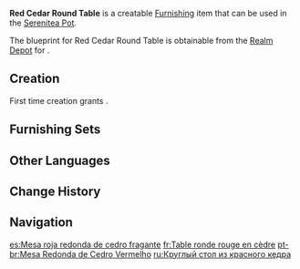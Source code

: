 {{Furnishing Infobox
|id             = 361310
|image          = Item Red Cedar Round Table.png
|category       = Large Furnishing
|subcategory    = Table
|quality        = 3
|adeptal_energy = 60
|load           = 85
|reduced_load   = 64
|description    = A round table made from fragrant cedar that has a wide variety of uses.<br>Some say that there is a certain science to where each person at such a table must sit during a meal in Liyue.
|blueprint      = Realm Depot
}}
'''Red Cedar Round Table''' is a creatable [[Furnishing]] item that can be used in the [[Serenitea Pot]].

The blueprint for Red Cedar Round Table is obtainable from the [[Realm Depot]] for {{Item|Realm Currency|24|x=160}}.

==Creation==
First time creation grants {{Item|Trust|24|x=60}}.
{{Recipe
|type = Creation
|time = 14h
|Fragrant Cedar Wood = 8
|Red Dye = 4
|sort = Fragrant Cedar Wood;Red Dye
}}

==Furnishing Sets==
{{Craft Usage|type=Furnishing Set}}

==Other Languages==
{{Other Languages
|default_hidden = 1
|en      = Red Cedar Round Table
|zhs     = 垂香木朱漆圆桌
|zhs_rm  = Chuíxiāng-mù Zhū Qī Yuán Zhuō
|zht     = 垂香木朱漆圓桌
|zht_rm  = Chuíxiāng-mù Zhū Qī Yuán Zhuō
|ja      = 垂香の円卓
|ja_rm   = Suikou no Entaku{{Assumed}}
|ko      = 붉은 수향나무 원탁
|es      = Mesa roja redonda de cedro fragante
|fr      = Table ronde rouge en cèdre
|ru      = Круглый стол из красного кедра
|th      = โต๊ะกลมไม้หอมสีแดง
|th_rm   = 
|vi      = Bàn Tròn Gỗ Thùy Hương Đỏ
|de      = Runder Tisch aus rot lackiertem Zedernholz
|id      = Meja Bundar Merah dari Kayu Aras
|pt      = Mesa Redonda de Cedro Vermelho
|tr      = Kırmızı Sedir Yuvarlak Masa
|it      = Tavolo rotondo in cedro rosso
}}

==Change History==
{{Change History|1.5}}

==Navigation==
{{Furnishing Navbox|interior}}

[[es:Mesa roja redonda de cedro fragante]]
[[fr:Table ronde rouge en cèdre]]
[[pt-br:Mesa Redonda de Cedro Vermelho]]
[[ru:Круглый стол из красного кедра]]